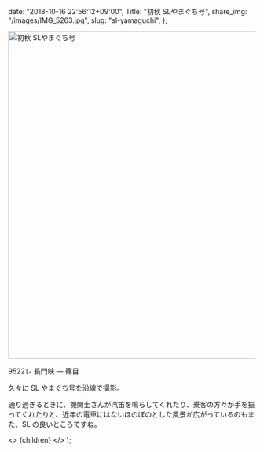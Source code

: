 
  date: "2018-10-16 22:56:12+09:00",
  Title: "初秋 SLやまぐち号",
  share_img: "/images/IMG_5263.jpg",
  slug: "sl-yamaguchi",
};

<img src="/Users/dream_exp/Desktop/Projects/ikyoukoujitsu/ikyoukoujitsu-v2/public/images/IMG_5263.jpg" alt="初秋 SLやまぐち号" width="1000" height="667" />

<span className="caption">9522レ 長門峡 ― 篠目</span>

久々に SL やまぐち号を沿線で撮影。

通り過ぎるときに、機関士さんが汽笛を鳴らしてくれたり、乗客の方々が手を振ってくれたりと、近年の電車にはないほのぼのとした風景が広がっているのもまた、SL の良いところですね。

  <>
    <Head>
      <title>{meta.Title} | 異郷好実</title>
    </Head>
    <PostLayout meta={meta}>{children}</PostLayout>
  </>
);
